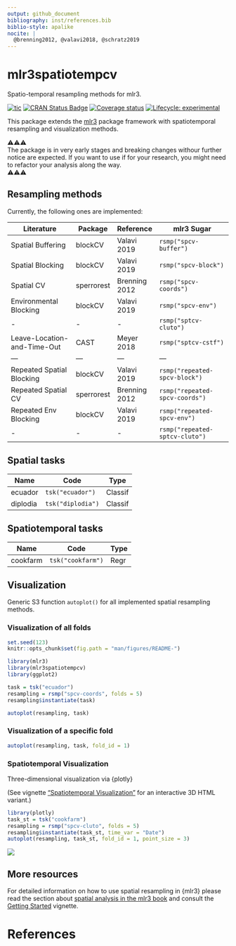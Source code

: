 ```yaml
---
output: github_document
bibliography: inst/references.bib
biblio-style: apalike
nocite: | 
  @brenning2012, @valavi2018, @schratz2019
---
```


# mlr3spatiotempcv

Spatio-temporal resampling methods for mlr3.

<!-- badges: start -->
[![tic](https://github.com/mlr-org/mlr3spatiotempcv/workflows/tic/badge.svg?branch=master)](https://github.com/mlr-org/mlr3spatiotempcv/actions)
[![CRAN Status Badge](https://www.r-pkg.org/badges/version-ago/mlr3spatiotempcv)](https://cran.r-project.org/package=mlr3spatiotempcv)
[![Coverage status](https://codecov.io/gh/mlr-org/mlr3spatiotempcv/branch/master/graph/badge.svg)](https://codecov.io/github/mlr-org/mlr3spatiotempcv?branch=master)
[![Lifecycle: experimental](https://img.shields.io/badge/lifecycle-experimental-orange.svg)](https://www.tidyverse.org/lifecycle/#experimental)
<!-- badges: end -->

This package extends the [mlr3](https://github.com/mlr-org/mlr3) package framework with spatiotemporal resampling and visualization methods.

⚠️⚠️⚠️  
The package is in very early stages and breaking changes withour further notice are expected.
If you want to use if for your research, you might need to refactor your analysis along the way.  
⚠️⚠️⚠️

## Resampling methods

Currently, the following ones are implemented:

| Literature                  | Package    | Reference     | mlr3 Sugar                     |
| --------------------------- | ---------- | ------------- | ------------------------------ |
| Spatial Buffering           | blockCV    | Valavi 2019   | `rsmp("spcv-buffer")`          |
| Spatial Blocking            | blockCV    | Valavi 2019   | `rsmp("spcv-block")`           |
| Spatial CV                  | sperrorest | Brenning 2012 | `rsmp("spcv-coords")`          |
| Environmental Blocking      | blockCV    | Valavi 2019   | `rsmp("spcv-env")`             |
| -                           | -          | -             | `rsmp("sptcv-cluto")`          |
| Leave-Location-and-Time-Out | CAST       | Meyer 2018    | `rsmp("sptcv-cstf")`           |
| ---                         | ---        | ---           | ---                            |
| Repeated Spatial Blocking   | blockCV    | Valavi 2019   | `rsmp("repeated-spcv-block")`  |
| Repeated Spatial CV         | sperrorest | Brenning 2012 | `rsmp("repeated-spcv-coords")` |
| Repeated Env Blocking       | blockCV    | Valavi 2019   | `rsmp("repeated-spcv-env")`    |
| -                           | -          | -             | `rsmp("repeated-sptcv-cluto")` |

## Spatial tasks

| Name     | Code              | Type    |
| ---      | ---               | ---     |
| ecuador  | `tsk("ecuador")`  | Classif |
| diplodia | `tsk("diplodia")` | Classif |

## Spatiotemporal tasks

| Name     | Code              | Type    |
| ---      | ---               | ---     |
| cookfarm | `tsk("cookfarm")` | Regr    |

## Visualization

Generic S3 function `autoplot()` for all implemented spatial resampling methods.

### Visualization of all folds

```r
set.seed(123)
knitr::opts_chunk$set(fig.path = "man/figures/README-")
```


```r
library(mlr3)
library(mlr3spatiotempcv)
library(ggplot2)

task = tsk("ecuador")
resampling = rsmp("spcv-coords", folds = 5)
resampling$instantiate(task)

autoplot(resampling, task)
```

### Visualization of a specific fold

```r
autoplot(resampling, task, fold_id = 1)
```

### Spatiotemporal Visualization

Three-dimensional visualization via {plotly}

(See vignette ["Spatiotemporal Visualization"](https://mlr3spatiotempcv.mlr-org.com/articles/spatiotemp-viz.html) for an interactive 3D HTML variant.)

```r
library(plotly)
task_st = tsk("cookfarm")
resampling = rsmp("spcv-cluto", folds = 5)
resampling$instantiate(task_st, time_var = "Date")
autoplot(resampling, task_st, fold_id = 1, point_size = 3)
```

![](man/figures/spt-viz.png)

## More resources

For detailed information on how to use spatial resampling in {mlr3} please read the section about [spatial analysis in the mlr3 book](https://mlr3book.mlr-org.com/spatial.html) and consult the [Getting Started](https://mlr3spatiotempcv.mlr-org.com/articles/mlr3spatiotempcv.html) vignette.

# References
